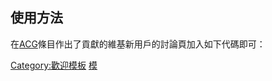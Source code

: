 <noinclude>{{Documentation subpage}}</noinclude>
== 使用方法 ==

在[[ACG]]條目作出了貢獻的維基新用戶的討論頁加入如下代碼即可：

{{tls|WelcomeACG}}

<includeonly>
[[Category:歡迎模板]]
[[Category:ACG專題|模]]
</includeonly>